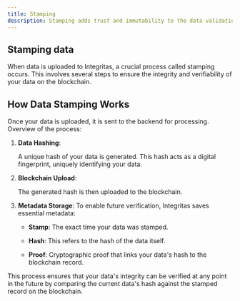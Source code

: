 ```yaml
---
title: Stamping
description: Stamping adds trust and immutability to the data validation process by anchoring it to a specific point in time.
---
```


## Stamping data

When data is uploaded to Integritas, a crucial process called stamping occurs. This involves several steps to ensure the integrity and verifiability of your data on the blockchain.

## How Data Stamping Works

Once your data is uploaded, it is sent to the backend for processing. Overview of the process:

1. **Data Hashing**:

   A unique hash of your data is generated. This hash acts as a digital fingerprint, uniquely identifying your data.

2. **Blockchain Upload**:

   The generated hash is then uploaded to the blockchain.

3. **Metadata Storage**: To enable future verification, Integritas saves essential metadata:

   - **Stamp**: The exact time your data was stamped.

   - **Hash**: This refers to the hash of the data itself.

   - **Proof**: Cryptographic proof that links your data's hash to the blockchain record.

This process ensures that your data's integrity can be verified at any point in the future by comparing the current data's hash against the stamped record on the blockchain.
